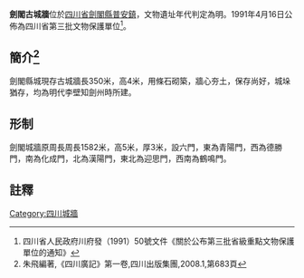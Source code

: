 {{msg:四川省文物保護單位
|名稱 = 鐘鼓樓古建築區（含鐘樓、火神廟、南城門與箭樓、古城牆）
|編號 = 86
|圖片 = 
|級別 = S3
|分類 = 
|時代 = [[明代|明代]]
|地点 = [[四川省|四川省]][[劍閣縣|劍閣縣]][[普安鎮|普安鎮]]
|坐標 =
|登錄 = 1991年4月16日
}}
'''劍閣古城牆'''位於[[四川省|四川省]][[劍閣縣|劍閣縣]][[普安鎮|普安鎮]]，文物遺址年代判定為明。1991年4月16日公佈為四川省第三批文物保護單位<ref>四川省人民政府川府發（1991）50號文件《關於公布第三批省級重點文物保護單位的通知》</ref>。

== 簡介<ref>朱飛編著,《四川廣記》第一卷,四川出版集團,2008.1,第683頁</ref> ==
劍閣縣城現存古城牆長350米，高4米，用條石砌築，牆心夯土，保存尚好，城垛猶存，均為明代李壁知劍州時所建。

== 形制 ==
劍閣城牆原周長周長1582米，高5米，厚3米，設六門，東為青陽門，西為德勝門，南為化成門，北為漢陽門，東北為迎思門，西南為鶴鳴門。

==註釋==
{{reflist}}
{{文物保護單位小作品}}
{{廣元市境內的四川省文物保護單位}}
{{四川省境内的古城墙}}
[[Category:四川城牆|Category:四川城牆]]